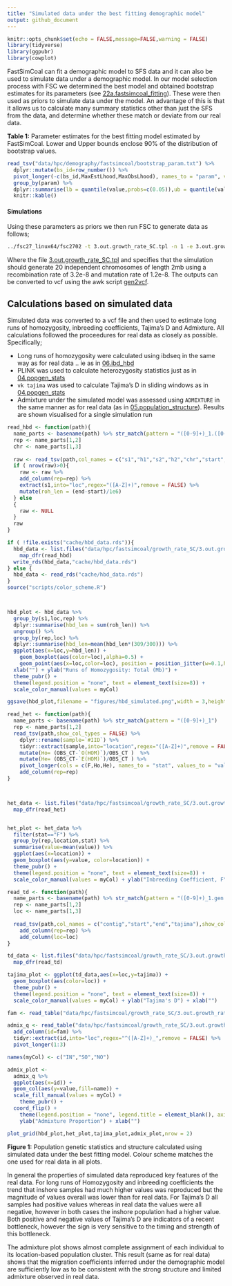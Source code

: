 ```yaml
---
title: "Simulated data under the best fitting demographic model"
output: github_document
---
```


```r
knitr::opts_chunk$set(echo = FALSE,message=FALSE,warning = FALSE)
library(tidyverse)
library(ggpubr)
library(cowplot)
```

FastSimCoal can fit a demographic model to SFS data and it can also be used to simulate data under a demographic model.  In our model selection process with FSC we determined the best model and obtained bootstrap estimates for its parameters (see [22a.fastsimcoal_fitting](22a.fastsimcoal_fitting.md)).  These were then used as priors to simulate data under the model.  An advantage of this is that it allows us to calculate many summary statistics other than just the SFS from the data, and determine whether these match or deviate from our real data. 


**Table 1:** Parameter estimates for the best fitting model estimated by FastSimCoal. Lower and Upper bounds enclose 90% of the distribution of bootstrap values.  
```r
read_tsv("data/hpc/demography/fastsimcoal/bootstrap_param.txt") %>%
  dplyr::mutate(bs_id=row_number()) %>% 
  pivot_longer(-c(bs_id,MaxEstLhood,MaxObsLhood), names_to = "param", values_to = "value") %>% 
  group_by(param) %>% 
  dplyr::summarise(lb = quantile(value,probs=c(0.05)),ub = quantile(value,probs=c(0.95))) %>% 
  knitr::kable()
```

#### Simulations

Using these parameters as priors we then run FSC to generate data as follows;

```bash
../fsc27_linux64/fsc2702 -t 3.out.growth_rate_SC.tpl -n 1 -e 3.out.growth_rate_SC.est  -E 10 -G x -c 0
```

Where the file [3.out.growth_rate_SC.tpl](data/hpc/fastsimcoal/growth_rate_SC/3.out.growth_rate_SC.tpl) and specifies that the simulation should generate 20 independent chromosomes of length 2mb using a recombination rate of 3.2e-8 and mutation rate of 1.2e-8.  The outputs can be converted to vcf using the awk script [gen2vcf](data/hpc/fastsimcoal/gen2vcf.awk). 


## Calculations based on simulated data

Simulated data was converted to a vcf file and then used to estimate long runs of homozygosity, inbreeding coefficients, Tajima's D and Admixture. All calculations followed the proceedures for real data as closely as possible.  Specifically;

- Long runs of homozygosity were calculated using ibdseq in the same way as for real data .. ie as in [06.ibd_hbd](06.ibd_hbd.md)
- PLINK was used to calculate heterozygosity statistics just as in [04.popgen_stats](04.popgen_stats.md)
- `vk tajima` was used to calculate Tajima's D in sliding windows as in [04.popgen_stats](04.popgen_stats.md)
- Admixture under the simulated model was assessed using `ADMIXTURE` in the same manner as for real data (as in [05.population_structure](05.population_structure.md)). Results are shown visualised for a single simulation run


```r
read_hbd <- function(path){
  name_parts <- basename(path) %>% str_match(pattern = "([0-9]+)_1.([0-9]+)")
  rep <- name_parts[1,2]
  chr <- name_parts[1,3]
  
  raw <- read_tsv(path,col_names = c("s1","h1","s2","h2","chr","start","end","LOD"),show_col_types = FALSE) 
  if ( nrow(raw)>0){
    raw <- raw %>% 
    add_column(rep=rep) %>% 
    extract(s1,into="loc",regex="([A-Z]+)",remove = FALSE) %>% 
    mutate(roh_len = (end-start)/1e6)
  } else 
  {
    raw <- NULL
  }
  raw
}

if ( !file.exists("cache/hbd_data.rds")){
  hbd_data <- list.files("data/hpc/fastsimcoal/growth_rate_SC/3.out.growth_rate_SC/ibdseq/","*.hbd",full.names = TRUE) %>%
    map_dfr(read_hbd)
  write_rds(hbd_data,"cache/hbd_data.rds")
} else {
  hbd_data <- read_rds("cache/hbd_data.rds")
}
source("scripts/color_scheme.R")



hbd_plot <- hbd_data %>% 
  group_by(s1,loc,rep) %>% 
  dplyr::summarise(hbd_len = sum(roh_len)) %>% 
  ungroup() %>% 
  group_by(rep,loc) %>% 
  dplyr::summarise(hbd_len=mean(hbd_len*(309/300))) %>% 
  ggplot(aes(x=loc,y=hbd_len)) + 
    geom_boxplot(aes(color=loc),alpha=0.5) +
    geom_point(aes(x=loc,color=loc), position = position_jitter(w=0.1,h=0)) + 
  xlab("") + ylab("Runs of Homozygosity: Total (Mb)") +
  theme_pubr() +
  theme(legend.position = "none", text = element_text(size=8)) +
  scale_color_manual(values = myCol)

ggsave(hbd_plot,filename = "figures/hbd_simulated.png",width = 3,height = 3)
```


```r
read_het <- function(path){
  name_parts <- basename(path) %>% str_match(pattern = "([0-9]+)_1")
  rep <- name_parts[1,2]
  read_tsv(path,show_col_types = FALSE) %>% 
    dplyr::rename(sample=`#IID`) %>% 
    tidyr::extract(sample,into="location",regex="([A-Z]+)",remove = FALSE) %>% 
    mutate(Ho= (OBS_CT-`O(HOM)`)/OBS_CT )  %>% 
    mutate(He= (OBS_CT-`E(HOM)`)/OBS_CT ) %>% 
    pivot_longer(cols = c(F,Ho,He), names_to = "stat", values_to = "value") %>% 
    add_column(rep=rep)
}



het_data <- list.files("data/hpc/fastsimcoal/growth_rate_SC/3.out.growth_rate_SC/plink2/","*.het",full.names = TRUE) %>% 
  map_dfr(read_het)


het_plot <- het_data %>% 
  filter(stat=="F") %>% 
  group_by(rep,location,stat) %>% 
  summarise(value=mean(value)) %>% 
  ggplot(aes(x=location)) + 
  geom_boxplot(aes(y=value, color=location)) + 
  theme_pubr() +
  theme(legend.position = "none", text = element_text(size=8)) +
  scale_color_manual(values = myCol) + ylab("Inbreeding Coefficient, F") + xlab("")
```



```r
read_td <- function(path){
  name_parts <- basename(path) %>% str_match(pattern = "([0-9]+)_1.gen.vcf.gz_([A-Z]+)")
  rep <- name_parts[1,2]
  loc <- name_parts[1,3]
  
  read_tsv(path,col_names = c("contig","start","end","tajima"),show_col_types = FALSE) %>% 
    add_column(rep=rep) %>% 
    add_column(loc=loc)
}

td_data <- list.files("data/hpc/fastsimcoal/growth_rate_SC/3.out.growth_rate_SC/tajima/","*.td",full.names = TRUE) %>% 
  map_dfr(read_td)

tajima_plot <- ggplot(td_data,aes(x=loc,y=tajima)) + 
  geom_boxplot(aes(color=loc)) + 
  theme_pubr() +
  theme(legend.position = "none", text = element_text(size=8)) +
  scale_color_manual(values = myCol) + ylab("Tajima's D") + xlab("")
```


```r

fam <- read_table("data/hpc/fastsimcoal/growth_rate_SC/3.out.growth_rate_SC/admixture/3.out.growth_rate_SC_1_1.fam",col_names = FALSE) %>% pull(X2)

admix_q <- read_table("data/hpc/fastsimcoal/growth_rate_SC/3.out.growth_rate_SC/admixture/3.out.growth_rate_SC_ldpruned.3.Q",col_names = c("SO","IN","NO")) %>% 
  add_column(id=fam) %>% 
  tidyr::extract(id,into="loc",regex="^([A-Z]+)_",remove = FALSE) %>% 
  pivot_longer(1:3) 

names(myCol) <- c("IN","SO","NO")

admix_plot <- 
  admix_q %>% 
  ggplot(aes(x=id)) +
  geom_col(aes(y=value,fill=name)) +
  scale_fill_manual(values = myCol) +
    theme_pubr() +
  coord_flip() +
    theme(legend.position = "none", legend.title = element_blank(), axis.text.y = element_blank()) +
    ylab("Admixture Proportion") + xlab("")

```



```r
plot_grid(hbd_plot,het_plot,tajima_plot,admix_plot,nrow = 2)
```

**Figure 1:** Population genetic statistics and structure calculated using simulated data under the best fitting model. Colour scheme matches the one used for real data in all plots. 


In general the properties of simulated data reproduced key features of the real data.  For long runs of Homozygosity and inbreeding coefficients the trend that inshore samples had much higher values was reproduced but the magnitude of values overall was lower than for real data.  For Tajima's D all samples had positive values whereas in real data the values were all negative, however in both cases the inshore population had a higher value. Both positive and negative values of Tajima's D are indicators of a recent bottleneck, however the sign is very sensitive to the timing and strength of this bottleneck. 

The admixture plot shows almost complete assignment of each individual to its location-based population cluster. This result (same as for real data) shows that the migration coefficients inferred under the demographic model are sufficiently low as to be consistent with the strong structure and limited admixture observed in real data. 
